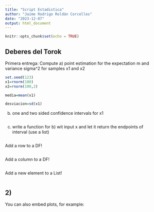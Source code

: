 ---
title: "Script Estadistica"
author: "Jaime Rodrigo Roldán Corcelles"
date: "2023-12-07"
output: html_document
---

```{r setup, include=FALSE}
knitr::opts_chunk$set(echo = TRUE)
```

## Deberes del Torok

Primera entrega:
Compute 
a) point estimation for the expectation m and variance sigma^2 for samples x1 and x2
```{r}
set.seed(123)
x1=rnorm(100)
x2=rnorm(100,2)

media=mean(x1)

desviacion=sd(x1)


```
b) one and two sided confidence intervals for x1
```{r}

```

c) write a function for b) wit input x and let it return the endpoints of interval (use a list)
```{r}

```

Add a row to a DF!
```{r}

```

Add a column to a DF!
```{r}

```

Add a new element to a List!
```{r}

```

## 2) 

You can also embed plots, for example:

```{r}

```

